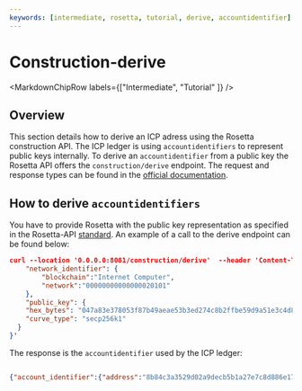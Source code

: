 ```yaml
---
keywords: [intermediate, rosetta, tutorial, derive, accountidentifier]
---
```



# Construction-derive

<MarkdownChipRow labels={["Intermediate", "Tutorial" ]} />

## Overview

This section details how to derive an ICP adress using the Rosetta construction API. 
The ICP ledger is using `accountidentifiers` to represent public keys internally. To derive an `accountidentifier` from a public key the Rosetta API offers the `construction/derive` endpoint. 
The request and response types can be found in the [official documentation](https://docs.cdp.coinbase.com/mesh/reference/constructionderive).

## How to derive `accountidentifiers`
You have to provide Rosetta with the public key representation as specified in the Rosetta-API [standard](https://docs.cdp.coinbase.com/mesh/reference/constructionderive). 
An example of a call to the derive endpoint can be found below:

```json
curl --location '0.0.0.0:8081/construction/derive'  --header 'Content-Type: application/json' --data '{
    "network_identifier": {
        "blockchain":"Internet Computer",
        "network":"00000000000000020101"
    },
    "public_key": {
    "hex_bytes": "047a83e378053f87b49aeae53b3ed274c8b2ffbe59d9a51e3c4d850ca8ac1684f7131b778317c0db04de661c7d08321d60c0507868af41fe3150d21b3c6c757367",
    "curve_type": "secp256k1"
  }
}'
```

The response is the `accountidentifier` used by the ICP ledger:

```json

{"account_identifier":{"address":"8b84c3a3529d02a9decb5b1a27e7c8d886e17e07ea0a538269697ef09c2a27b4"}}⏎                                                                                                                  
```